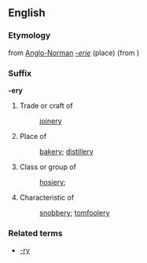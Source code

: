 ==English==
===Etymology===
from [[Anglo-Norman]] ''[[-erie]]'' (place) (from {{OF.}})

{{etystub}}

===Suffix===
'''-ery'''
# Trade or craft of
#: [[joinery]]
# Place of
#: [[bakery]]; [[distillery]]
# Class or group of
#: [[hosiery]]; 
# Characteristic of
#: [[snobbery]]; [[tomfoolery]]

===Related terms===
* [[-ry]]
